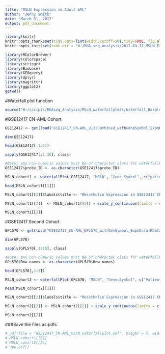 ```yaml
---
title: "MSLN Expression in Adult AML"
author: "Jenny Smith"
date: "March 31, 2017"
output: pdf_document
---
```



```r
library(knitr)
knitr::opts_chunk$set(tidy.opts=list(width.cutoff=50),tidy=TRUE, fig.align='center')
knitr::opts_knit$set(root.dir = 'H:/RNA_seq_Analysis/2017.03.31_MSLN_Expression_inAdultAML/')
```


```r
library(RColorBrewer)
library(colorspace)
library(stringr)
library(Biobase)
library(GEOquery)
library(dplyr)
library(magrittr)
library(ggplot2)
getwd()
```

#Waterfall plot function
```r
source("H:/scripts/RNAseq_Analysis/MSLN_waterfallplots/Waterfall_Barplot_Function.r")
```


#GSE12417 CN-AML Cohort
```r
GSE12417 <- get(load("GSE12417_CN-AML_U133Combined_withGeneSymbol_ExpnData.RData"))
```

```r
dim(GSE12417)
```


```r
head(GSE12417[,1:5])
```


```r
sapply(GSE12417[,1:10], class)
```

```r
#Note: any non-numeric values must be of character class for waterfallPlot() function to work. 
GSE12417$probe_ID <- as.character(GSE12417$probe_ID)
```

```r
MSLN_cohort1 <- waterfallPlot(GSE12417, "MSLN", "Gene_Symbol", c("patient", "Log2_Expn"), "blue")
```

```r
head(MSLN_cohort1[[1]])
```

```r
MSLN_cohort1[[2]]$labels$title <- "Mesothelin Expression in GSE12417 CN-AML Cohort 1"

MSLN_cohort1[[2]]  <- MSLN_cohort1[[2]] + scale_y_continuous(limits = c(0,12))

MSLN_cohort1[[2]]
```



#GSE12417 Second Cohort

```r
GPL570 <- get(load("GSE12417_CN-AML_GPL570_withGenSymbol_ExpnData.RData"))
```

```r
dim(GPL570)
```

```r
sapply(GPL570[,1:10], class)
```

```r
#Note: any non-numeric values must be of character class for waterfallPlot() function to work. 
GPL570$Row.names <- as.character(GPL570$Row.names)
```

```r
head(GPL570[,1:5])
```

```r
MSLN_cohort2 <- waterfallPlot(GPL570, "MSLN", "Gene.Symbol", c("Patient", "Log2_Expn"), "darkgreen")
```

```r
head(MSLN_cohort2[[1]])
```

```r
MSLN_cohort2[[2]]$labels$title <- "Mesothelin Expression in GSE12417 CN-AML Cohort 2"

MSLN_cohort2[[2]] <- MSLN_cohort2[[2]] + scale_y_continuous(limits = c(0,12))

MSLN_cohort2[[2]]
```

###Save the files as pdfs
```r
# pdf(file = "GSE12417_CN-AML_MSLN_waterfallplot.pdf", height = 5, width = 6)
# MSLN_cohort1[[2]]
# MSLN_cohort2[[2]]
# dev.off()
```




